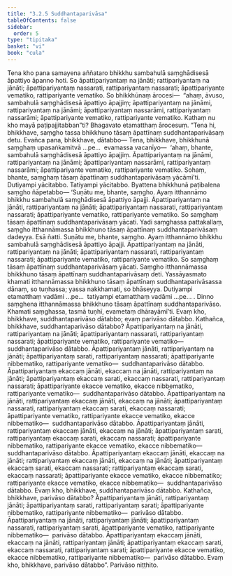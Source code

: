 ```yaml
---
title: "3.2.5 Suddhantaparivāsa"
tableOfContents: false
sidebar:
  order: 5
type: "tipitaka"
basket: "vi"
book: "cula"
---
```



<DynamicBreadcrumb />

<Division number="156" book="cula" e="ch" v="4" p="152">

<Paragraph number="657" book="cula">
Tena kho pana samayena aññataro bhikkhu sambahulā saṃghādisesā āpattiyo āpanno hoti. So āpattipariyantaṃ na jānāti; rattipariyantaṃ na jānāti; āpattipariyantaṃ nassarati, rattipariyantaṃ nassarati; āpattipariyante vematiko, rattipariyante vematiko. So bhikkhūnaṃ ārocesi—  “ahaṃ, āvuso, sambahulā saṃghādisesā āpattiyo āpajjiṃ; āpattipariyantaṃ na jānāmi, rattipariyantaṃ na jānāmi; āpattipariyantaṃ nassarāmi, rattipariyantaṃ nassarāmi; āpattipariyante vematiko, rattipariyante vematiko. Kathaṃ nu kho mayā paṭipajjitabban”ti? Bhagavato etamatthaṃ ārocesuṃ. “Tena hi, bhikkhave, saṃgho tassa bhikkhuno tāsaṃ āpattīnaṃ suddhantaparivāsaṃ detu. Evañca pana, bhikkhave, dātabbo—
</Paragraph>

<Paragraph number="658" book="cula">
Tena, bhikkhave, bhikkhunā saṃghaṃ upasaṅkamitvā …pe…  evamassa vacanīyo—  ‘ahaṃ, bhante, sambahulā saṃghādisesā āpattiyo āpajjiṃ. Āpattipariyantaṃ na jānāmi, rattipariyantaṃ na jānāmi; āpattipariyantaṃ nassarāmi, rattipariyantaṃ nassarāmi; āpattipariyante vematiko, rattipariyante vematiko. Sohaṃ, bhante, saṃghaṃ tāsaṃ āpattīnaṃ suddhantaparivāsaṃ yācāmī’ti. Dutiyampi yācitabbo. Tatiyampi yācitabbo. Byattena bhikkhunā paṭibalena saṃgho ñāpetabbo—
</Paragraph>

</Division>
<Division number="157" book="cula" e="ch" v="4" p="152">

<Paragraph number="659" book="cula">
‘Suṇātu me, bhante, saṃgho. Ayaṃ itthannāmo bhikkhu sambahulā saṃghādisesā āpattiyo āpajji. Āpattipariyantaṃ na jānāti, rattipariyantaṃ na jānāti; āpattipariyantaṃ nassarati, rattipariyantaṃ nassarati; āpattipariyante vematiko, rattipariyante vematiko. So saṃghaṃ tāsaṃ āpattīnaṃ suddhantaparivāsaṃ yācati. Yadi saṃghassa pattakallaṃ, saṃgho itthannāmassa bhikkhuno tāsaṃ āpattīnaṃ suddhantaparivāsaṃ dadeyya. Esā ñatti.
</Paragraph>

<Paragraph number="660" book="cula">
Suṇātu me, bhante, saṃgho. Ayaṃ itthannāmo bhikkhu sambahulā saṃghādisesā āpattiyo āpajji. Āpattipariyantaṃ na jānāti, rattipariyantaṃ na jānāti; āpattipariyantaṃ nassarati, rattipariyantaṃ nassarati; āpattipariyante vematiko, rattipariyante vematiko. So saṃghaṃ tāsaṃ āpattīnaṃ suddhantaparivāsaṃ yācati. Saṃgho itthannāmassa bhikkhuno tāsaṃ āpattīnaṃ suddhantaparivāsaṃ deti. Yassāyasmato khamati itthannāmassa bhikkhuno tāsaṃ āpattīnaṃ suddhantaparivāsassa dānaṃ, so tuṇhassa; yassa nakkhamati, so bhāseyya.
</Paragraph>

<Paragraph number="661" book="cula">
Dutiyampi etamatthaṃ vadāmi …pe…  tatiyampi etamatthaṃ vadāmi …pe… .
</Paragraph>

<Paragraph number="662" book="cula">
Dinno saṃghena itthannāmassa bhikkhuno tāsaṃ āpattīnaṃ suddhantaparivāso. Khamati saṃghassa, tasmā tuṇhī, evametaṃ dhārayāmī’ti.
</Paragraph>

</Division>
<Division number="158" book="cula" e="ch" v="4" p="153">

<Paragraph number="663" book="cula">
Evaṃ kho, bhikkhave, suddhantaparivāso dātabbo; evaṃ parivāso dātabbo. Kathañca, bhikkhave, suddhantaparivāso dātabbo? Āpattipariyantaṃ na jānāti, rattipariyantaṃ na jānāti; āpattipariyantaṃ nassarati, rattipariyantaṃ nassarati; āpattipariyante vematiko, rattipariyante vematiko—  suddhantaparivāso dātabbo.
</Paragraph>

<Paragraph number="664" book="cula">
Āpattipariyantaṃ jānāti, rattipariyantaṃ na jānāti; āpattipariyantaṃ sarati, rattipariyantaṃ nassarati; āpattipariyante nibbematiko, rattipariyante vematiko—  suddhantaparivāso dātabbo.
</Paragraph>

<Paragraph number="665" book="cula">
Āpattipariyantaṃ ekaccaṃ jānāti, ekaccaṃ na jānāti, rattipariyantaṃ na jānāti; āpattipariyantaṃ ekaccaṃ sarati, ekaccaṃ nassarati, rattipariyantaṃ nassarati; āpattipariyante ekacce vematiko, ekacce nibbematiko, rattipariyante vematiko—  suddhantaparivāso dātabbo.
</Paragraph>

<Paragraph number="666" book="cula">
Āpattipariyantaṃ na jānāti, rattipariyantaṃ ekaccaṃ jānāti, ekaccaṃ na jānāti; āpattipariyantaṃ nassarati, rattipariyantaṃ ekaccaṃ sarati, ekaccaṃ nassarati; āpattipariyante vematiko, rattipariyante ekacce vematiko, ekacce nibbematiko—  suddhantaparivāso dātabbo.
</Paragraph>

<Paragraph number="667" book="cula">
Āpattipariyantaṃ jānāti, rattipariyantaṃ ekaccaṃ jānāti, ekaccaṃ na jānāti; āpattipariyantaṃ sarati, rattipariyantaṃ ekaccaṃ sarati, ekaccaṃ nassarati; āpattipariyante nibbematiko, rattipariyante ekacce vematiko, ekacce nibbematiko—  suddhantaparivāso dātabbo.
</Paragraph>

<Paragraph number="668" book="cula">
Āpattipariyantaṃ ekaccaṃ jānāti, ekaccaṃ na jānāti; rattipariyantaṃ ekaccaṃ jānāti, ekaccaṃ na jānāti; āpattipariyantaṃ ekaccaṃ sarati, ekaccaṃ nassarati; rattipariyantaṃ ekaccaṃ sarati, ekaccaṃ nassarati; āpattipariyante ekacce vematiko, ekacce nibbematiko; rattipariyante ekacce vematiko, ekacce nibbematiko—  suddhantaparivāso dātabbo. Evaṃ kho, bhikkhave, suddhantaparivāso dātabbo.
</Paragraph>

</Division>
<Division number="159" book="cula" e="ch" v="4" p="154">

<Paragraph number="669" book="cula">
Kathañca, bhikkhave, parivāso dātabbo? Āpattipariyantaṃ jānāti, rattipariyantaṃ jānāti; āpattipariyantaṃ sarati, rattipariyantaṃ sarati; āpattipariyante nibbematiko, rattipariyante nibbematiko—  parivāso dātabbo.
</Paragraph>

<Paragraph number="670" book="cula">
Āpattipariyantaṃ na jānāti, rattipariyantaṃ jānāti; āpattipariyantaṃ nassarati, rattipariyantaṃ sarati, āpattipariyante vematiko, rattipariyante nibbematiko—  parivāso dātabbo.
</Paragraph>

<Paragraph number="671" book="cula">
Āpattipariyantaṃ ekaccaṃ jānāti, ekaccaṃ na jānāti, rattipariyantaṃ jānāti; āpattipariyantaṃ ekaccaṃ sarati, ekaccaṃ nassarati, rattipariyantaṃ sarati; āpattipariyante ekacce vematiko, ekacce nibbematiko, rattipariyante nibbematiko—  parivāso dātabbo. Evaṃ kho, bhikkhave, parivāso dātabbo”.

</Paragraph>
</Division>

<Paragraph number="672" type="center" book="cula">
Parivāso niṭṭhito.
</Paragraph>